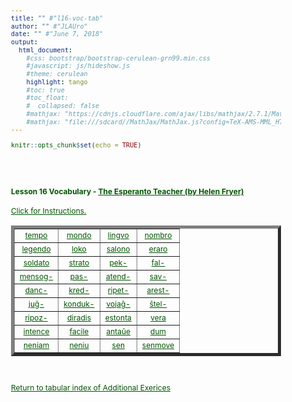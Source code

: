 ```yaml
---
title: "" #"l16-voc-tab"
author: "" #"JLAUro"
date: "" #"June 7, 2018"
output: 
  html_document:
    #css: bootstrap/bootstrap-cerulean-grn99.min.css
    #javascript: js/hideshow.js
    #theme: cerulean
    highlight: tango
    #toc: true
    #toc_float: 
    #  collapsed: false
    #mathjax: "https://cdnjs.cloudflare.com/ajax/libs/mathjax/2.7.1/MathJax.js?config=TeX-AMS-MML_HTMLorMML"
    #mathjax: "file:///sdcard//MathJax/MathJax.js?config=TeX-AMS-MML_HTMLorMML"
---
```


```r
knitr::opts_chunk$set(echo = TRUE)
```

<style>
a, body { 
color: #005500; 
font-size: 12px; 
}	

a:visited { color: #009900; }

[id^='tr'] {
display: none;
}

mark {
padding: 3px 3px;
text-align: left;
font-style: italic;
font-size: 10px;
background-color: #007700;
color: white;
margin-top: 0px;
margin-left: 5px;
}

</style>

<script type='text/javascript'>
function toggle_visibility(id) {
var e = document.getElementById(id);
e.style.display = ((e.style.display!='block') ? 'block' : 'none');
}
</script>

<br/><br/>

<p>
<h4>Lesson 16 Vocabulary - <a href=http://www.gutenberg.org/files/8177/8177-h/8177-h.htm>The Esperanto Teacher (by Helen Fryer)</a> <br/></h4>
<a id='r0' href='#' onclick="toggle_visibility('tr0');">
Click for Instructions.</a>
<div id='tr0'>
&nbsp;
<mark>Click on each link to toggle the English translation.  Reload page to turn off all translations.</mark>
</div>
</p>

<table width='100%' border='5px' cellspacing='5px' cellpadding='5px'>
<tr id='r1'>
<td align='center' valign='middle'><a id='item1' href='#r0' onclick="toggle_visibility('tr1');">tempo</a>
<div id='tr1'><mark>time</mark></div></td>

<td align='center' valign='middle'><a id='item2' href='#r0' onclick="toggle_visibility('tr2');">mondo</a>
<div id='tr2'><mark>world</mark></div></td>

<td align='center' valign='middle'><a id='item3' href='#r0' onclick="toggle_visibility('tr3');">lingvo</a>
<div id='tr3'><mark>language</mark></div></td>

<td align='center' valign='middle'><a id='item4' href='#r0' onclick="toggle_visibility('tr4');">nombro</a>
<div id='tr4'><mark>number</mark></div></td>
</tr>
<tr id='r2'>

<td align='center' valign='middle'><a id='item5' href='#r1' onclick="toggle_visibility('tr5');">legendo</a>
<div id='tr5'><mark>legend</mark></div></td>

<td align='center' valign='middle'><a id='item6' href='#r1' onclick="toggle_visibility('tr6');">loko</a>
<div id='tr6'><mark>place</mark></div></td>

<td align='center' valign='middle'><a id='item7' href='#r1' onclick="toggle_visibility('tr7');">salono</a>
<div id='tr7'><mark>drawing-room</mark></div></td>

<td align='center' valign='middle'><a id='item8' href='#r1' onclick="toggle_visibility('tr8');">eraro</a>
<div id='tr8'><mark>mistake</mark></div></td>
</tr>
<tr id='r3'>

<td align='center' valign='middle'><a id='item9' href='#r2' onclick="toggle_visibility('tr9');">soldato</a>
<div id='tr9'><mark>soldier</mark></div></td>

<td align='center' valign='middle'><a id='item10' href='#r2' onclick="toggle_visibility('tr10');">strato</a>
<div id='tr10'><mark>street</mark></div></td>

<td align='center' valign='middle'><a id='item11' href='#r2' onclick="toggle_visibility('tr11');">pek-</a>
<div id='tr11'><mark>sin</mark></div></td>

<td align='center' valign='middle'><a id='item12' href='#r2' onclick="toggle_visibility('tr12');">fal-</a>
<div id='tr12'><mark>fall</mark></div></td>
</tr>
<tr id='r4'>

<td align='center' valign='middle'><a id='item13' href='#r3' onclick="toggle_visibility('tr13');">mensog-</a>
<div id='tr13'><mark>tell a lie</mark></div></td>

<td align='center' valign='middle'><a id='item14' href='#r3' onclick="toggle_visibility('tr14');">pas-</a>
<div id='tr14'><mark>pass (as time passes)</mark></div></td>

<td align='center' valign='middle'><a id='item15' href='#r3' onclick="toggle_visibility('tr15');">atend-</a>
<div id='tr15'><mark>wait, expect</mark></div></td>

<td align='center' valign='middle'><a id='item16' href='#r3' onclick="toggle_visibility('tr16');">sav-</a>
<div id='tr16'><mark>save, rescue</mark></div></td>
</tr>
<tr id='r5'>

<td align='center' valign='middle'><a id='item17' href='#r4' onclick="toggle_visibility('tr17');">danc-</a>
<div id='tr17'><mark>dance</mark></div></td>

<td align='center' valign='middle'><a id='item18' href='#r4' onclick="toggle_visibility('tr18');">kred-</a>
<div id='tr18'><mark>believe</mark></div></td>

<td align='center' valign='middle'><a id='item19' href='#r4' onclick="toggle_visibility('tr19');">ripet-</a>
<div id='tr19'><mark>repeat</mark></div></td>

<td align='center' valign='middle'><a id='item20' href='#r4' onclick="toggle_visibility('tr20');">arest-</a>
<div id='tr20'><mark>arrest</mark></div></td>
</tr>
<tr id='r6'>

<td align='center' valign='middle'><a id='item21' href='#r5' onclick="toggle_visibility('tr21');">juĝ-</a>
<div id='tr21'><mark>judge</mark></div></td>

<td align='center' valign='middle'><a id='item22' href='#r5' onclick="toggle_visibility('tr22');">konduk-</a>
<div id='tr22'><mark>lead, conduct</mark></div></td>

<td align='center' valign='middle'><a id='item23' href='#r5' onclick="toggle_visibility('tr23');">vojaĝ-</a>
<div id='tr23'><mark>travel, journey</mark></div></td>

<td align='center' valign='middle'><a id='item24' href='#r5' onclick="toggle_visibility('tr24');">ŝtel-</a>
<div id='tr24'><mark>steal</mark></div></td>
</tr>
<tr id='r7'>

<td align='center' valign='middle'><a id='item25' href='#r6' onclick="toggle_visibility('tr25');">ripoz-</a>
<div id='tr25'><mark>rest, repose</mark></div></td>

<td align='center' valign='middle'><a id='item26' href='#r6' onclick="toggle_visibility('tr26');">diradis</a>
<div id='tr26'><mark>used to say (tell)</mark></div></td>

<td align='center' valign='middle'><a id='item27' href='#r6' onclick="toggle_visibility('tr27');">estonta</a>
<div id='tr27'><mark>future (about to be)</mark></div></td>

<td align='center' valign='middle'><a id='item28' href='#r6' onclick="toggle_visibility('tr28');">vera</a>
<div id='tr28'><mark>true</mark></div></td>
</tr>
<tr id='r8'>

<td align='center' valign='middle'><a id='item29' href='#r7' onclick="toggle_visibility('tr29');">intence</a>
<div id='tr29'><mark>intentionally</mark></div></td>

<td align='center' valign='middle'><a id='item30' href='#r7' onclick="toggle_visibility('tr30');">facile</a>
<div id='tr30'><mark>easily</mark></div></td>

<td align='center' valign='middle'><a id='item31' href='#r7' onclick="toggle_visibility('tr31');">antaŭe</a>
<div id='tr31'><mark>formerly, previously</mark></div></td>

<td align='center' valign='middle'><a id='item32' href='#r7' onclick="toggle_visibility('tr32');">dum</a>
<div id='tr32'><mark>while, whilst, during</mark></div></td>
</tr>
<tr id='r9'>

<td align='center' valign='middle'><a id='item33' href='#r8' onclick="toggle_visibility('tr33');">neniam</a>
<div id='tr33'><mark>never</mark></div></td>

<td align='center' valign='middle'><a id='item34' href='#r8' onclick="toggle_visibility('tr34');">neniu</a>
<div id='tr34'><mark>nobody</mark></div></td>

<td align='center' valign='middle'><a id='item35' href='#r8' onclick="toggle_visibility('tr35');">sen</a>
<div id='tr35'><mark>without</mark></div></td>

<td align='center' valign='middle'><a id='item36' href='#r8' onclick="toggle_visibility('tr36');">senmove</a>
<div id='tr36'><mark>motionless</mark></div></td>
</tr>
<tr id='r10'>

</tr>
</table>
<br/>
<p>
<a href=addExercises.html>Return to tabular index of Additional Exerices</a>
</p>

